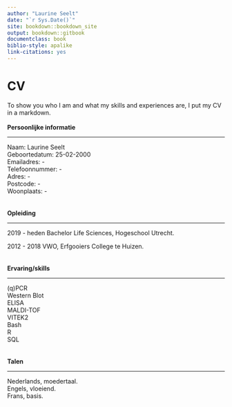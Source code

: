 ```yaml
---
author: "Laurine Seelt"
date: "`r Sys.Date()`"
site: bookdown::bookdown_site
output: bookdown::gitbook
documentclass: book
biblio-style: apalike
link-citations: yes
---
```


# CV

To show you who I am and what my skills and experiences are, I put my CV in a markdown.
<br>
<br>
__Persoonlijke informatie__

----

Naam: Laurine Seelt <br>
Geboortedatum: 25-02-2000 <br>
Emailadres: - <br>
Telefoonnummer: - <br>
Adres: - <br>
Postcode: - <br>
Woonplaats: - <br>
<br>
<br>
__Opleiding__

----

2019 - heden
Bachelor Life Sciences, Hogeschool Utrecht.

2012 - 2018
VWO, Erfgooiers College te Huizen.
<br>
<br>
<br>
__Ervaring/skills__

----

(q)PCR <br>
Western Blot <br>
ELISA <br>
MALDI-TOF <br>
VITEK2 <br>
Bash <br>
R <br>
SQL <br>
<br>
<br>
__Talen__

----

Nederlands, moedertaal. <br>
Engels, vloeiend. <br>
Frans, basis.
